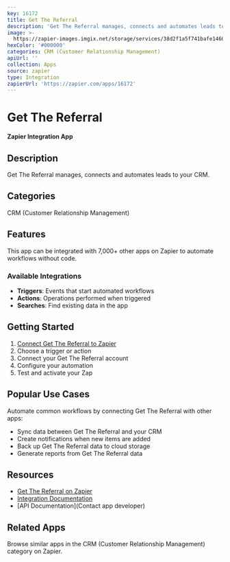 ```yaml
---
key: 16172
title: Get The Referral
description: 'Get The Referral manages, connects and automates leads to your CRM.'
image: >-
  https://zapier-images.imgix.net/storage/services/38d2f1a5f741bafe1460994e2ea7a7c5.png?auto=format%2Ccompress&ixlib=python-3.0.0&q=50
hexColor: '#000000'
categories: CRM (Customer Relationship Management)
apiUrl: ''
collection: Apps
source: zapier
type: Integration
zapierUrl: 'https://zapier.com/apps/16172'
---
```

# Get The Referral

**Zapier Integration App**

## Description

Get The Referral manages, connects and automates leads to your CRM.

## Categories

CRM (Customer Relationship Management)

## Features

This app can be integrated with 7,000+ other apps on Zapier to automate workflows without code.

### Available Integrations

- **Triggers**: Events that start automated workflows
- **Actions**: Operations performed when triggered
- **Searches**: Find existing data in the app

## Getting Started

1. [Connect Get The Referral to Zapier](https://zapier.com/apps/16172)
2. Choose a trigger or action
3. Connect your Get The Referral account
4. Configure your automation
5. Test and activate your Zap

## Popular Use Cases

Automate common workflows by connecting Get The Referral with other apps:

- Sync data between Get The Referral and your CRM
- Create notifications when new items are added
- Back up Get The Referral data to cloud storage
- Generate reports from Get The Referral data

## Resources

- [Get The Referral on Zapier](https://zapier.com/apps/16172)
- [Integration Documentation](https://zapier.com/apps/16172/integrations)
- [API Documentation](Contact app developer)

## Related Apps

Browse similar apps in the CRM (Customer Relationship Management) category on Zapier.
